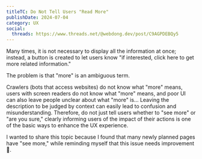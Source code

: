```yaml
---
titleTC: Do Not Tell Users "Read More"
publishDate: 2024-07-04
category: UX
social:
  threads: https://www.threads.net/@webdong.dev/post/C9AGPDEBQy5
---
```


Many times, it is not necessary to display all the information at once; instead, a button is created to let users know "if interested, click here to get more related information."

The problem is that "more" is an ambiguous term.

Crawlers (bots that access websites) do not know what "more" means, users with screen readers do not know what "more" means, and poor UI can also leave people unclear about what "more" is... Leaving the description to be judged by context can easily lead to confusion and misunderstanding. Therefore, do not just tell users whether to "see more" or "are you sure," clearly informing users of the impact of their actions is one of the basic ways to enhance the UX experience.

I wanted to share this topic because I found that many newly planned pages have "see more," while reminding myself that this issue needs improvement 🥺.
